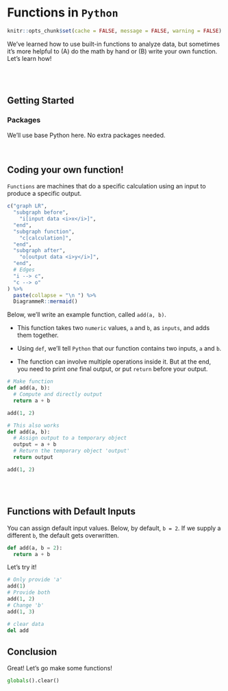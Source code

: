 # Functions in `Python`

```r
knitr::opts_chunk$set(cache = FALSE, message = FALSE, warning = FALSE)
```

We've learned how to use built-in functions to analyze data, but sometimes it's more helpful to (A) do the math by hand or (B) write your own function. Let's learn how!

<br>
<br>

## Getting Started {-}

### Packages {-}

We'll use base Python here. No extra packages needed.

<br>

## Coding your own function!

`Functions` are machines that do a specific calculation using an input to produce a specific output.

```r
c("graph LR",
  "subgraph before",
    "i[input data <i>x</i>]",
  "end",
  "subgraph function",
    "c[calculation]",
  "end",
  "subgraph after",
    "o[output data <i>y</i>]",
  "end",
  # Edges
  "i --> c",
  "c --> o"
) %>%
  paste(collapse = "\n ") %>%
  DiagrammeR::mermaid()
```

Below, we'll write an example function, called `add(a, b)`. 

- This function takes two `numeric` values, `a` and `b`, as `inputs`, and adds them together. 

- Using `def`, we'll tell `Python` that our function contains two inputs, `a` and `b`. 

- The function can involve multiple operations inside it. But at the end, you need to print *one* final output, or put `return` before your output.

```python
# Make function
def add(a, b):
  # Compute and directly output
  return a + b

add(1, 2)
```

```python
# This also works
def add(a, b):
  # Assign output to a temporary object
  output = a + b
  # Return the temporary object 'output'
  return output

add(1, 2)
```

<br>
<br>

## Functions with Default Inputs

You can assign default input values. Below, by default, `b = 2`. If we supply a different `b`, the default gets overwritten.

```python
def add(a, b = 2):
  return a + b
```

Let's try it!

```python
# Only provide 'a'
add(1)
# Provide both
add(1, 2)
# Change 'b'
add(1, 3)
```

```python
# clear data
del add
```

## Conclusion {-}

Great! Let's go make some functions!

```python
globals().clear()
```

